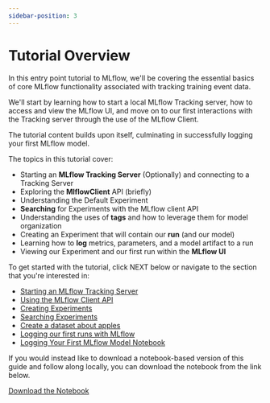```yaml
---
sidebar-position: 3
---
```


# Tutorial Overview

In this entry point tutorial to MLflow, we'll be covering the essential basics of core MLflow functionality associated
with tracking training event data.

We'll start by learning how to start a local MLflow Tracking server, how to access and view the MLflow UI, and move on to
our first interactions with the Tracking server through the use of the MLflow Client.

The tutorial content builds upon itself, culminating in successfully logging your first MLflow model.

The topics in this tutorial cover:

- Starting an **MLflow Tracking Server** (Optionally) and connecting to a Tracking Server
- Exploring the **MlflowClient** API (briefly)
- Understanding the Default Experiment
- **Searching** for Experiments with the MLflow client API
- Understanding the uses of **tags** and how to leverage them for model organization
- Creating an Experiment that will contain our **run** (and our model)
- Learning how to **log** metrics, parameters, and a model artifact to a run
- Viewing our Experiment and our first run within the **MLflow UI**

To get started with the tutorial, click NEXT below or navigate to the section that you're interested in:

- [Starting an MLflow Tracking Server](step1-tracking-server)
- [Using the MLflow Client API](step2-mlflow-client)
- [Creating Experiments](step3-create-experiment)
- [Searching Experiments](step4-experiment-search)
- [Create a dataset about apples](step5-synthetic-data)
- [Logging our first runs with MLflow](step6-logging-a-run)
- [Logging Your First MLflow Model Notebook](notebooks)

If you would instead like to download a notebook-based version of this guide and follow along locally, you can download the notebook from the link below.

<a class="button button--primary" download href="/notebooks/logging-first-model.ipynb">
  <span>Download the Notebook</span>
</a>
